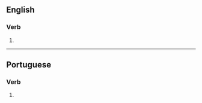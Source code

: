 ==English==

===Verb===
{{head|en|verb form}}

# {{en-third-person singular of|cauterize}}

----

==Portuguese==

===Verb===
{{head|pt|verb form}}

# {{pt-verb-form-of|cauterizar}}